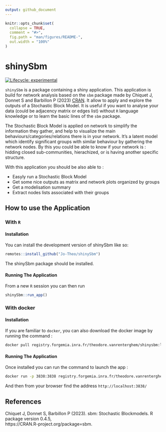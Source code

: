 ```yaml
---
output: github_document
---
```


<!-- README.md is generated from README.Rmd. Please edit that file -->

```r
knitr::opts_chunk$set(
  collapse = TRUE,
  comment = "#>",
  fig.path = "man/figures/README-",
  out.width = "100%"
)
```

# shinySbm

<!-- badges: start -->
[![Lifecycle: experimental](https://img.shields.io/badge/lifecycle-experimental-orange.svg)](https://lifecycle.r-lib.org/articles/stages.html#experimental)
<!-- badges: end -->

`shinySbm` is a package containing a shiny application. This application is build for network analysis based on the `sbm` package made by Chiquet J, Donnet S and Barbillon P (2023) [CRAN](https://CRAN.R-project.org/package=sbm). It allow to apply and explore the outputs of a Stochastic Block Model. It is useful if you want to analyse your data (could be adjacency matrix or edges list) without `R` language knowledge or to learn the basic lines of the `sbm` package. 

The Stochastic Block Model is applied on network to simplify the information they gather, and help to visualize the main behaviours/categories/relations there is in your network. It's a latent model which identify significant groups with similar behaviour by gathering the network nodes. By this you could be able to know if your network is : hidding closed sub-communities, hierachized, or is having another specific structure. 

With this application you should be also able to : 

 - Easyly run a Stochastic Block Model
 - Get some nice outputs as matrix and network plots organized by groups
 - Get a modelisation summary
 - Extract nodes lists associated with their groups


## How to use the Application

### With `R`

#### Installation

You can install the development version of shinySbm like so:

``` r
remotes::install_github("Jo-Theo/shinySbm")
```

The shinySbm package should be installed. 

#### Running The Application

From a new `R` session you can then run

``` r
shinySbm::run_app()
```

### With docker

#### Installation

If you are familiar to `docker`, you can also download the docker image by running the command :

``` bash
docker pull registry.forgemia.inra.fr/theodore.vanrenterghem/shinysbm:latest
```
#### Running The Application

Once installed you can run the command to launch the app :

``` bash
docker run -p 3838:3838 registry.forgemia.inra.fr/theodore.vanrenterghem/shinysbm:latest
```

And then from your browser find the address `http://localhost:3838/`

## References

Chiquet J, Donnet S, Barbillon P (2023).  sbm: Stochastic Blockmodels. R package version 0.4.5,  
https://CRAN.R-project.org/package=sbm.

